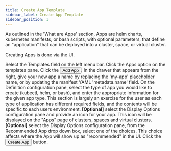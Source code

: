 ```yaml
---
title: Create App Template
sidebar_label: Create App Template
sidebar_position: 3
---
```



As outlined in the 'What are Apps' section, Apps are helm charts, kubernetes manifests, or bash
scripts, with optional parameters, that define an "application" that can be deployed into a
cluster, space, or virtual cluster.

Creating Apps is done via the UI.

<Flow id="create-app">
  <Step>
    Select the <NavStep>Templates</NavStep> field on the left menu bar.
  </Step>
  <Step>Click the Apps option on the templates pane.</Step>
  <Step>
    Click the <Button>Add App</Button>.
  </Step>
  <Step>
    In the drawer that appears from the right, give your new app a name by
    replacing the 'my-app' placeholder name, or by updating the manifest YAML
    'metadata.name' field.
  </Step>
  <Step>
    On the <Label>Definition</Label> configuration pane, select the type of app
    you would like to create (kubectl, helm, or bash), and enter the appropriate
    information for the given app type. This section is largely an exercise for
    the user as each type of application has different required fields, and the
    contents will be specific to each users environment.
  </Step>
  <Step>
    <b>[Optional]</b> select the <Label>Display Options</Label> configuration
    pane and provide an icon for your app. This icon will be displayed on the
    "Apps" page of clusters, spaces and virtual clusters.
  </Step>
  <Step>
    <b>[Optional]</b> select the <Label>Display Options</Label> configuration
    pane, from the
    <Label>Recommended App</Label> drop down box, select one of the choices. This
    choice affects where the App will show up as "recommended" in the UI.
  </Step>
  <Step>
    Click the <Button>Create App</Button> button.
  </Step>
</Flow>
